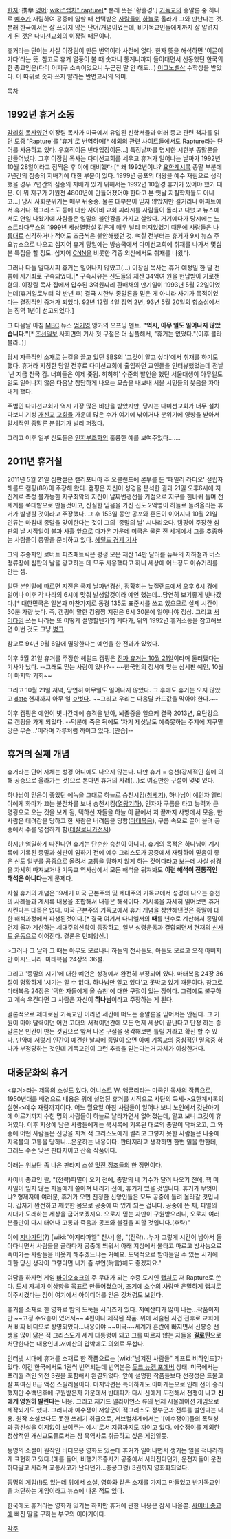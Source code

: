 [[한자]]: 携擧
[[영어]]: [[wiki:"랩처" rapture]][* 본래 뜻은 '황홀경'.]
[[기독교]]의 종말론 중 하나로 [[예수]]가 재림하여 공중에 임할 때 선택받은 [[사람]]들이 [[하늘]]로 올라가 그와 만난다는 것. 본래 한국에서는 잘 쓰이지 않는 단어/개념이었는데, 비기독교인들에게까지 잘 알려지게 된 것은 [[다미선교회]]의 이장림 때문이다.

휴거라는 단어는 사실 이장림이 만든 번역어라 사전에 없다. 한자 뜻을 해석하면 '이끌어 가다'라는 뜻.
참고로 휴거 열풍이 불 때 숫자니 통계니까지 들이대면서 선동했던 한국의 한 종교인은(다미 어쩌구 소속이었으니 누군진 말 안 해도...) [[이그노벨상]] 수학상을 받았다. 이 따위로 숫자 쓰지 말라는 반면교사의 의미.

[[목차]]
== 1992년 휴거 소동 ==
[[감리회]] [[목사]]였던 이장림 목사가 미국에서 유입된 신학서들과 여러 종교 관련 책자를 읽던 도중 'Rapture'를 '휴거'로 번역하며[* 해외의 관련 사이트들에서도 Rapture라는 단어를 사용하고 있다. 우호적이든 반대입장이든...] 특정날짜를 명시한 시한부 종말론을 만들어냈다. 그후 이장림 목사는 다미선교회를 세우고 휴거가 일어나는 날짜가 1992년 10월 28일이라고 점찍은 후 이에 대비했다.[* 왜 1992년이냐? [[요한계시록]] 종말 부분에 7년간의 짐승의 지배기에 대한 부분이 있다. 1999년 공포의 대왕을 예수 재림으로 생각했을 경우 7년간의 짐승의 지배가 있기 위해서는 1992년 10월경 휴거가 있어야 했기 때문. 이 뭐 지구가 기원전 4800년에 만들어졌어야 한다고 본 옛날 지질학자들도 아니고...] 당시 사회분위기는 매우 뒤숭숭. 물론 대부분이 믿지 않았지만 길거리나 아파트에서 휴거나 적그리스도 등에 대한 사이비 교회 찌라시를 사람들이 돌리고 다녔고 뉴스에서도 연일 나왔기에 사람들은 일말의 불안감을 가지고 살았다. 거기에다가 당시에는 [[노스트라다무스]]의 1999년 세상멸망설 같은게 매우 널리 퍼져있었기 때문에 사람들은 [[나름]]대로 심각하거나 적어도 조금씩은 불안해했던 것. 며칠 전부터는 휴거가 9시 뉴스 주요뉴스으로 나오고 심지어 휴거 당일에는 방송국에서 다미선교회에 취재를 나가서 몇십분 특집을 할 정도. 심지어 [[CNN]]을 비롯한 각종 외신에서도 취재를 나왔다.

그러나 다들 알다시피 휴거는 일어나지 않았고(...) 이장림 목사는 휴거 예정일 한 달 전 쯤에 사기죄로 구속되었다.[* 구속사유는 신도들의 재산 34억여 원을 헌납받아 가로챈 혐의. 이장림 목사 집에서 압수된 3억원짜리 환매채의 만기일이 1993년 5월 22일이었는데(휴거일로부터 약 반년 후) 결국 시한부 종말론을 믿은 게 아니라 사기가 목적이었다는 결정적인 증거가 되었다. 92년 12월 4일 징역 2년, 93년 5월 20일의 항소심에서는 징역 1년이 선고되었다.] 

{{{#!html
<iframe width="420" height="315" src="//www.youtube.com/embed/9bX6xSJ4qlE?rel=0" frameborder="0" allowfullscreen></iframe>}}}
그 다음날 아침 [[MBC]] 뉴스 [[엄기영]] 앵커의 오프닝 멘트. '''"역시, 아무 일도 일어나지 않았습니다."'''[* [[조선일보]] 사회면의 기사 첫 구절은 더 심플해서, "휴거는 없었다."(이후 블라블라..)]

당시 자극적인 소재로 눈길을 끌고 있던 SBS의 '그것이 알고 싶다'에서 취재를 하기도 했다. 휴거라 지칭한 당일 전후로 다미선교회에 출입하던 교인들을 인터뷰했었는데 전날 '난 지금 천국 감. 너희들은 이제 좆됨. 히히히' 수준의 발언을 했던 서울대생이 아무일도 일도 일어나지 않은 다음날 참담하게 나오는 모습을 내보내 서울 시민들의 웃음을 자아내게 했다.

주범인 다미선교회가 역시 가장 많은 비판을 받았지만, 당시는 다미선교회가 너무 설치다보니 기성 [[개신교]] [[교회]]들 가운데 많은 수가 여기에 낚이거나 분위기에 영향을 받아서 말세적인 종말론 분위기가 널리 퍼졌다.

그리고 이후 일부 신도들은 [[인지부조화]]의 훌륭한 예를 보여주었다…….
== 2011년 휴거설 ==
2011년 5월 21일 심판설은 캘리포니아 주 오클랜드에 본부를 둔 '패밀리 라디오' 설립자 해롤드 캠핑(89)이 주장해 왔다. 캠핑은 자신이 성경을 분석한 결과 21일 오후6시에 지진계로 측정 불가능한 지구최악의 지진이 날짜변경선을 기점으로 지구를 한바퀴 돌며 전 세계를 쑥대밭으로 만들것이고, 진실한 믿음을 가진 신도 2억명이 하늘로 들려올리는 휴거가 발생할 것이라고 주장했다. 그 후 153일 동안 공포와 혼돈이 이어지다 10월 21일 인류는 마침내 종말을 맞이한다는 것이 그의 '종말의 날' 시나리오다. 캠핑이 주장한 심판의 날 시작일이 불과 사흘 앞으로 다가온 가운데 미국은 물론 전 세계에서 그를 추종하는 사람들이 종말을 준비하고 있다. [http://biz.heraldm.com/common/Detail.jsp?newsMLId=20110519000610 헤럴드 경제 기사]

그의 추종자인 로버트 피츠패트릭은 평생 모은 재산 14만 달러를 뉴욕의 지하철과 버스 정류장에 심판의 날을 광고하는 데 모두 사용했다고 하니 세상에 어느정도 이슈거리를 만든 셈.

일단 본인말에 따르면 지진은 국제 날짜변경선, 정확히는 뉴질랜드에서 오후 6시 경에 일어나 이후 각 나라의 6시에 맞춰 발생할것이라 예언 했는데...당연히 보기좋게 빗나갔다.[* 대한민국은 일본과 마찬가지로 동경 135도 표준시를 쓰고 있으므로 실제 시간이 30분 가량 늦다. 즉, 캠핑이 말한 킹왕짱 지진은 6시 30분에 일어나야 정상. 그리고 [[서머타임]] 쓰는 나라는 또 어떻게 설명할텐가?] 게다가, 위의 1992년 휴거소동을 참고해보면 이번 것도 그냥 [[병크]].

참고로 94년 9월 6일에 멸망한다는 예언을 한 전과가 있었다.

이후 5월 21일 휴거를 주장한 헤럴드 캠핑은 [http://news.naver.com/main/read.nhn?mode=LSD&mid=sec&sid1=100&oid=032&aid=0002136748 진짜 휴거는 10월 21일]이라며 둘러댔다는 기사가 났다. --그래도 믿는 사람이 있나?-- 
~~한국인의 정서에 맞는 삼세판 예언, 10월이 마지막 기회~~

그리고 10월 21일 저녁, 당연히 아무일도 일어나지 않았다. 그 후에도 휴거는 오지 않았고 [[date]] 현재까지 아무 일 [[ㅇ벗다]]. ~~그리고 우리는 다음달 카드값을 막아야 한다.~~

이후 캠핑은 예언이 빗나간데에 충격을 받아, 뇌졸증을 일으켜 결국 2013년, 요단강으로 캠핑을 가게 되었다.
--덕분에 죽은 뒤에도 '자기 제삿날도 예측못하는 주제에 지구멸망은 무슨...'이라며 가루처럼 까이고 있다. [안습]--

== 휴거의 실제 개념 ==
휴거라는 단어 자체는 성경 어디에도 나오지 않는다. 다만 휴거 = 승천(강제적인 힘에 의해 공중으로 올라가는 것)으로 본다면 휴거의 사례(...)로 여길만한 구절이 몇몇 있다.

하나님이 믿음이 좋았던 에녹을 그대로 하늘로 승천시킴([[창세기]]), 하나님이 예언자 엘리야에게 화마가 끄는 불전차를 보내 승천시킴([[열왕기하]]), 인자가 구름을 타고 능력과 큰 영광으로 오는 것을 보게 됨, 택하신 자들을 하늘 이 끝에서 저 끝까지 사방에서 모음, 한 사람은 데려감을 당하고 한 사람은 버려둠을 당함([[마태복음]]), 구름 속으로 끌어 올려 공중에서 주를 영접하게 함([[데살로니가전서]])

하지만 엄밀하게 따진다면 휴거는 단순한 승천이 아니다. 휴거의 목적은 하나님이 계시록에 기록된 종말과 심판이 임하기 전에 예수 그리스도가 공중에서 재림하여 믿음이 좋은 신도 일부를 공중으로 올려서 고통을 당하지 않게 하는 것이다라고 보는데 사실 성경을 자세히 따져보거나 기독교 역사상에서 모든 해석을 뒤져봐도 '''이런 해석이 전통적인 해석은 아니다'''는게 문제다.

사실 휴거의 개념은 19세기 미국 근본주의 및 세대주의 기독교에서 성경에 나오는 승천의 사례들과 계시록 내용을 조합해서 내놓은 해석이다. 계시록을 자세히 읽어보면 휴거시킨다는 대목은 없다. 미국 근본주의 기독교에서 휴거 개념을 창안해낸것은 종말에 대한 해석과정에서 파생된것이다.[* 결국 여기서 다니엘서의 '''때 '''를 년수로 계산해서 종말이 언제 올까 계산하는 세대주의신학이 등장하고, 일부 성령운동과 결합되면서 현재의 [[신사도 운동]]으로 이어진다. 결론은 민폐양산.]

>그러나 그 날과 그 때는 아무도 모르나니 하늘의 천사들도, 아들도 모르고 오직 아버지만 아시느니라. 마태복음 24장의 36절.

그리고 '종말의 시기'에 대한 예언은 성경에서 완전히 부정되어 있다. 마태복음 24장 36절이 명확하게 '시기는 알 수 없다. 하나님만 알고 있다'고 못박고 있기 때문이다. 참고로 마태복음 24장은 '택한 자들에게 올 승천'에 대한 구절이 있는 장이다. 그럼에도 불구하고 계속 우긴다면 그 사람은 자신이 '''하나님'''이라고 주장하는 게 된다.

결론적으로 제대로된 기독교인 이라면 세간에 떠도는 종말론을 믿어서는 안된다. 그 기원이 마야 달력이던 어떤 고대의 서적이던간에 모든 언제 세상이 끝난다고 단정 하는 종말론은 인간이 만든 것임으로 앞서 나온 구절을 생각해보면 틀릴 거라고 확신 할 수 있다. 만약에 저렇게 인간이 예견한 날짜에 종말이 오면 아예 기독교의 중심적인 믿음중 하나가 부정당하는 것인데 기독교인이 그런 추측을 믿는다는거 자체가 이상한거다.

== 대중문화의 휴거 ==
<휴거>라는 제목의 소설도 있다. 어니스트 W. 앵글리라는 미국인 목사의 작품으로, 1950년대를 배경으로 내용은 위에 설명된 휴거를 시작으로 사탄의 득세->요한계시록의 실현->예수 재림까지이다. 어느 월요일 아침 사람들이 일어나 보니 노인에서 갓난아기에 이르기까지 수천 명의 사람들이 하늘로 날라가면서 없어졌는데, 알고 보니 그것이 휴거였다. 이후 지상에 남은 사람들에게는 묵시록에 기록된 대로의 종말이 닥쳐오고, 그 와중에 어떤 사람들은 신앙을 지켜 적 그리스도에게 썰리고 그렇지 못한 사람들은 나중에 지옥불의 고통을 당하니...운운하는 내용이다. 판타지라고 생각하면 한번 읽을 만한데, 그래도 수준 낮은 판타지이고 잔혹 작품이다.

아래는 위보단 좀 나은 판타지 소설 [[멋진 징조들]]의 한 장면이다. 

사이비 종교인 왈, "(전략)파멸이 오기 전에, 종말의 네 기수가 달려 나오기 전에, 핵 미사일이 믿지 않는 자들에게 쏟아져 내리기 전에, 휴거가 있을 것입니다. 휴거가 무엇이냐? 형제자매 여러분, 휴거가 오면 진정한 신앙인들은 모두 공중에 들려 올라갈 것입니다. 갑자기 완전하고 깨끗한 몸으로 공중에 떠 있게 되는 겁니다. 공중에 뜬 채, 파멸의 시대가 도래하는 세상을 굽어보겠지요. 오로지 믿는 자만이 구원받으리니, 오로지 여러분들만이 다시 태어나 고통과 죽음과 공포와 불길을 피할 것입니다.(후략)"

이에 [[지나가던]](?) [wiki:"아지라파엘" 천사] 왈, "(전략)...누가 그렇게 시간이 남아서 돌아다니면서 사람들을 골라다가 공중에 띄워서 아래 지상에서 불타고 마르고 방사능으로 죽어가는 사람들을 비웃게 해주겠느냐는 거예요. 도덕적으로 받아들일 수 있는 시기에 대한 당신 생각이 그렇다면 내가 좀 부언(附言)해도 좋겠지요."

여담을 하자면 게임 [[바이오쇼크]]의 주 무대가 되는 수중 도시인 [[랩처]]도 저 Rapture로 쓴다. 도시 자체가 [[이상향]]을 목표로 만들어졌으며, 초기에 소수의 사람만 은밀하게 랩처로 이주시켰다는 점이 여기에서 아이디어를 얻은 것처럼도 보인다.

휴거를 소재로 한 영화로 밤의 도둑들 시리즈가 있다. 저예산티가 많이 나는...작품이지만 ~~고정 수요층이 있어서~~ 4편이나 제작된 작품. 위에 서술된 사건 전후로 교회에서 비짜 비디오로 상영되었다...내용이야 ~~미국~~세계가 혼란에 빠지면서 신봉승 선생을 많이 닮은 적 그리스도가 세계 대통령이 되고 그를 따르지 않는 자들을 '''[[길로틴]]'''으로 처단한다는 내용인데.저예산의 압박에도 의외로 무섭다.

인터넷 시대에 휴거를 소재로 한 작품으로는 [wiki:"남겨진 사람들" 레프트 비하인드]가 있다. 이건 한국에서도 1권씩 번역되는데 번역본은 [[듀크 뉴켐 포에버]] 상태. 미국에서는 프리퀄 격인 외전 3권을 포함해서 완결되었다. 앞에 설명한 작품들보다 선정성은 드물고 잘 짜여진 B급 액션 스릴러물이다. 마지막편은 특이하게도 아마게돈으로 인해 선이 승리했지만 수백년후에 구원받은자 가운데서 반대파가 다시 신에게 도전해서 전쟁이 나고 '''신에게 영원히 발린다'''는 내용. 그리고 재기드 얼라이언스 류의 턴제 시뮬레이션 게임으로 제작되기도 했다. 그러니까 예수쟁이 저항군이 적그리스도 정부군과 전투를 벌인다는 내용. 원작 소설보다도 못한 쓰레기 취급으로, 서브컬쳐계에서는 '[예수쟁이]들의 폭력성과 광신설을 여지없이 보여주는 예시'로서 지금까지도 까이고 있다. 예수쟁이를 제외한 정상적인 개신교도들로서는 참 흑역사로 취급하고 싶은 게임일듯.

동명의 소설이 원작인 비디오용 영화도 있는데 휴거가 일어나면서 생기는 일을 적나라하게 표현하고 있다.(예를 들어, 비행기조종사가 공중에서 사라진다던가, 운전자들이 운전하다말고 사라져 교통사고가 난다던가...충공그깽) 3권까지 영화화되었다.

동명의 게임(!)도 있는데 위에서 소설, 영화와 같은 소재를 가지고 만들었고 반기독교인을 처단하는 게임이라고 뉴스에 나온 적도 있다.

한국에도 휴거라는 영화가 있기는 하지만 휴거에 관한 내용은 잠시 나올뿐. [[사이비 종교]]에 빠진 딸을 구하는 부모의 이야기이다.

[[각주]]
